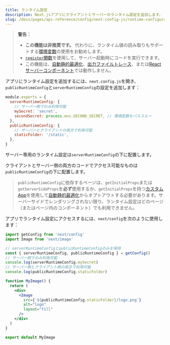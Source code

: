 ```yaml
---
title: ランタイム設定
description: Next.jsアプリにクライアントとサーバーのランタイム設定を追加します。
slug: /docs/pages/api-reference/config/next-config-js/runtime-configuration
---
```


> **警告：** 
>
> - **この機能は非推奨です。** 代わりに、ランタイム値の読み取りもサポートする[環境変数](/docs/pages/guides/environment-variables)の使用をお勧めします。
> - [`register`関数](/docs/app/guides/instrumentation)を使用して、サーバー起動時にコードを実行できます。
> - この機能は、[自動静的最適化](/docs/pages/building-your-application/rendering/automatic-static-optimization)、[出力ファイルトレース](/docs/pages/api-reference/config/next-config-js/output#automatically-copying-traced-files)、または[Reactサーバーコンポーネント](/docs/app/building-your-application/rendering/server-components)では動作しません。

アプリにランタイム設定を追加するには、`next.config.js`を開き、`publicRuntimeConfig`と`serverRuntimeConfig`の設定を追加します：

```js filename="next.config.js"
module.exports = {
  serverRuntimeConfig: {
    // サーバー側でのみ利用可能
    mySecret: 'secret',
    secondSecret: process.env.SECOND_SECRET, // 環境変数をパススルー
  },
  publicRuntimeConfig: {
    // サーバーとクライアントの両方で利用可能
    staticFolder: '/static',
  },
}
```

サーバー専用のランタイム設定は`serverRuntimeConfig`の下に配置します。

クライアントとサーバー側の両方のコードでアクセス可能なものは`publicRuntimeConfig`の下に配置します。

> `publicRuntimeConfig`に依存するページは、`getInitialProps`または`getServerSideProps`を**必ず**使用するか、`getInitialProps`を持つ[カスタムApp](/docs/pages/building-your-application/routing/custom-app)を使用して[自動静的最適化](/docs/pages/building-your-application/rendering/automatic-static-optimization)からオプトアウトする必要があります。サーバーサイドでレンダリングされない限り、ランタイム設定はどのページ（またはページ内のコンポーネント）でも利用できません。

アプリでランタイム設定にアクセスするには、`next/config`を次のように使用します：

```jsx
import getConfig from 'next/config'
import Image from 'next/image'

// serverRuntimeConfigとpublicRuntimeConfigのみを保持
const { serverRuntimeConfig, publicRuntimeConfig } = getConfig()
// サーバー側でのみ利用可能
console.log(serverRuntimeConfig.mySecret)
// サーバー側とクライアント側の両方で利用可能
console.log(publicRuntimeConfig.staticFolder)

function MyImage() {
  return (
    <div>
      <Image
        src={`${publicRuntimeConfig.staticFolder}/logo.png`}
        alt="logo"
        layout="fill"
      />
    </div>
  )
}

export default MyImage
```
